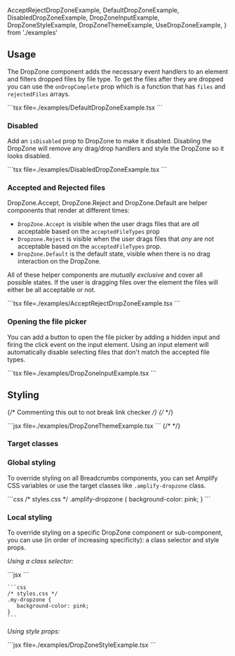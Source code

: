 
  AcceptRejectDropZoneExample,
  DefaultDropZoneExample,
  DisabledDropZoneExample,
  DropZoneInputExample,
  DropZoneStyleExample,
  DropZoneThemeExample,
  UseDropZoneExample,
} from './examples'

## Usage

The DropZone component adds the necessary event handlers to an element and filters dropped files by file type. To get the files after they are dropped you can use the `onDropComplete` prop which is a function that has `files` and `rejectedFiles` arrays.

<Example>
  <DefaultDropZoneExample />
  <ExampleCode>
  ```tsx file=./examples/DefaultDropZoneExample.tsx
  ```
  </ExampleCode>
</Example>



### Disabled

Add an `isDisabled` prop to DropZone to make it disabled. Disabling the DropZone will remove any drag/drop handlers and style the DropZone so it looks disabled.

<Example>
  <DisabledDropZoneExample />
  <ExampleCode>
  ```tsx file=./examples/DisabledDropZoneExample.tsx
  ```
  </ExampleCode>
</Example>


### Accepted and Rejected files

DropZone.Accept, DropZone.Reject and DropZone.Default are helper components that render at different times:

* `DropZone.Accept` is visible when the user drags files that are *all* acceptable based on the `acceptedFileTypes` prop
* `Dropzone.Reject` is visible when the user drags files that *any* are not acceptable based on the `acceptedFileTypes` prop. 
* `DropZone.Default` is the default state, visible when there is no drag interaction on the DropZone. 

All of these helper components are *mutually exclusive* and cover all possible states. If the user is dragging files over the element the files will either be all acceptable or not. 

<Example>
  <AcceptRejectDropZoneExample />
  <ExampleCode>
  ```tsx file=./examples/AcceptRejectDropZoneExample.tsx
  ```
  </ExampleCode>
</Example>

### Opening the file picker

You can add a button to open the file picker by adding a hidden input and firing the click event on the input element. Using an input element will automatically disable selecting files that don't match the accepted file types. 

<Example>
  <DropZoneInputExample />
  <ExampleCode>
  ```tsx file=./examples/DropZoneInputExample.tsx
  ```
  </ExampleCode>
</Example>


## Styling

{/* Commenting this out to not break link checker */}
{/* <ThemeExample component="DropZone"> */}
<Example>
  <DropZoneThemeExample />
  
  <ExampleCode>
  ```jsx file=./examples/DropZoneThemeExample.tsx
  ```
  </ExampleCode>
</Example>
{/* </ThemeExample> */}

### Target classes

<ComponentStyleDisplay componentName="DropZone" />

### Global styling

To override styling on all Breadcrumbs components, you can set Amplify CSS variables or use the target classes like `.amplify-dropzone` class.

<Example>
  <ExampleCode>
    ```css
    /* styles.css */
    .amplify-dropzone {
      background-color: pink;
    }
    ```
  </ExampleCode>
</Example>

### Local styling

To override styling on a specific DropZone component or sub-component, you can use (in order of increasing specificity): a class selector and style props.

_Using a class selector:_

<Example>
  <ExampleCode>
    ```jsx
    <DropZone className="my-dropzone">
    </DropZone>
    ```
  
    ```css
    /* styles.css */
    .my-dropzone {
       background-color: pink;
    }
    ```
  </ExampleCode>
</Example>

_Using style props:_

<Example>
  <DropZoneStyleExample />
  
  <ExampleCode>
  ```jsx file=./examples/DropZoneStyleExample.tsx
  ```
  </ExampleCode>
</Example>
